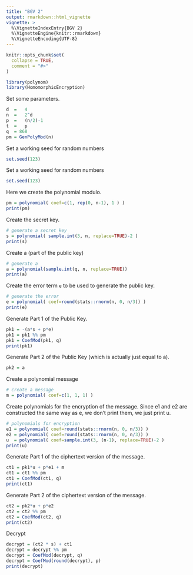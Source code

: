 ```yaml
---
title: "BGV 2"
output: rmarkdown::html_vignette
vignette: >
  %\VignetteIndexEntry{BGV 2}
  %\VignetteEngine{knitr::rmarkdown}
  %\VignetteEncoding{UTF-8}
---
```


```r
knitr::opts_chunk$set(
  collapse = TRUE,
  comment = "#>"
)
```

```r
library(polynom)
library(HomomorphicEncryption)
```

Set some parameters.
```r
d  =   4
n  =   2^d
p  =   (n/2)-1
t  =   p
q  = 868
pm = GenPolyMod(n)
```

Set a working seed for random numbers
```r
set.seed(123)
```
Set a working seed for random numbers
```r
set.seed(123)
```

Here we create the polynomial modulo.

```r
pm = polynomial( coef=c(1, rep(0, n-1), 1 ) )
print(pm)
```

Create the secret key.

```r
# generate a secret key
s = polynomial( sample.int(3, n, replace=TRUE)-2 )
print(s)
```

Create a (part of the public key)

```r
# generate a
a = polynomial(sample.int(q, n, replace=TRUE))
print(a)
```

Create the error term `e` to be used to generate the public key.

```r
# generate the error
e = polynomial( coef=round(stats::rnorm(n, 0, n/3)) )
print(e)
```

Generate Part 1 of the Public Key.

```r
pk1 = -(a*s + p*e)
pk1 = pk1 %% pm
pk1 = CoefMod(pk1, q)
print(pk1)
```

Generate Part 2 of the Public Key (which is actually just equal to a).

```r
pk2 = a
```

Create a polynomial message
```r
# create a message
m = polynomial( coef=c(1, 1, 1) )
```

Create polynomials for the encryption of the message. Since e1 and e2 are constructed the same way as e, we don't print them, we just print u.

```r
# polynomials for encryption
e1 = polynomial( coef=round(stats::rnorm(n, 0, n/3)) )
e2 = polynomial( coef=round(stats::rnorm(n, 0, n/3)) )
u  = polynomial( coef=sample.int(3, (n-1), replace=TRUE)-2 )
print(u)
```

Generate Part 1 of the ciphertext version of the message.

```r
ct1 = pk1*u + p*e1 + m
ct1 = ct1 %% pm
ct1 = CoefMod(ct1, q)
print(ct1)
```

Generate Part 2 of the ciphertext version of the message.

```r
ct2 = pk2*u + p*e2
ct2 = ct2 %% pm
ct2 = CoefMod(ct2, q)
print(ct2)
```

Decrypt

```r
decrypt = (ct2 * s) + ct1
decrypt = decrypt %% pm
decrypt = CoefMod(decrypt, q)
decrypt = CoefMod(round(decrypt), p)
print(decrypt)
```
